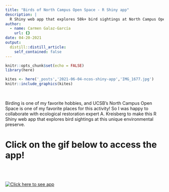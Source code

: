 ```yaml
---
title: "Birds of North Campus Open Space - R Shiny app"
description: |
  R Shiny web app that explores 50k+ bird sightings at North Campus Open Space from the eBird database and the Santa Barbara County Breeding Bird Study. 
author:
  - name: Carmen Galaz-García
    url: {}
date: 04-20-2021
output:
  distill::distill_article:
    self_contained: false
---
```



```r
knitr::opts_chunk$set(echo = FALSE)
library(here)

```

```r

kites <- here('_posts','2021-06-04-ncos-shiny-app','IMG_1677.jpg')
knitr::include_graphics(kites)
```

<br>


Birding is one of my favorite hobbies, and UCSB's North Campus Open Space is one of my favorite places for this activity! So I was happy to collaborate with ecological restoration expert A. Kreisberg to make this R Shiny web app that explores bird sightings at this unique environmental preserve. 

# Click on the gif below to access the app!

<br>
<br>


[![Click here to see app](ncos_app.gif)](https://carmengg.shinyapps.io/244-shiny-app/)
